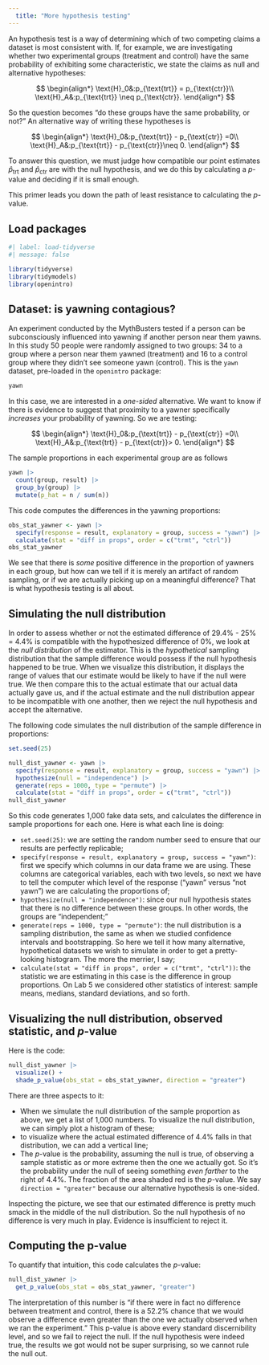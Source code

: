 ```yaml
---
  title: "More hypothesis testing"
---
```


An hypothesis test is a way of determining which of two competing claims a dataset is most consistent with. If, for example, we are investigating whether two experimental groups (treatment and control) have the same probability of exhibiting some characteristic, we state the claims as null and alternative hypotheses:

$$
\begin{align*}
\text{H}_0&:p_{\text{trt}} = p_{\text{ctr}}\\
\text{H}_A&:p_{\text{trt}} \neq p_{\text{ctr}}.
\end{align*}
$$

So the question becomes "do these groups have the same probability, or not?" An alternative way of writing these hypotheses is

$$
\begin{align*}
\text{H}_0&:p_{\text{trt}} - p_{\text{ctr}} =0\\
\text{H}_A&:p_{\text{trt}} - p_{\text{ctr}}\neq 0.
\end{align*}
$$

To answer this question, we must judge how compatible our point estimates $\hat{p}_{\text{trt}}$ and $\hat{p}_{\text{ctr}}$ are with the null hypothesis, and we do this by calculating a $p$-value and deciding if it is small enough.

This primer leads you down the path of least resistance to calculating the $p$-value.

## Load packages

```r
#| label: load-tidyverse
#| message: false

library(tidyverse) 
library(tidymodels) 
library(openintro)
```

## Dataset: is yawning contagious?

An experiment conducted by the MythBusters tested if a person can be subconsciously influenced into yawning if another person near them yawns. In this study 50 people were randomly assigned to two groups: 34 to a group where a person near them yawned (treatment) and 16 to a control group where they didn’t see someone yawn (control). This is the `yawn` dataset, pre-loaded in the `openintro` package:

```r
yawn
```

In this case, we are interested in a *one-sided* alternative. We want to know if there is evidence to suggest that proximity to a yawner specifically *increases* your probability of yawning. So we are testing:

$$
\begin{align*}
\text{H}_0&:p_{\text{trt}} - p_{\text{ctr}} =0\\
\text{H}_A&:p_{\text{trt}} - p_{\text{ctr}}> 0.
\end{align*}
$$

The sample proportions in each experimental group are as follows

```r
yawn |>
  count(group, result) |>
  group_by(group) |>
  mutate(p_hat = n / sum(n))
```

This code computes the differences in the yawning proportions:

```r
obs_stat_yawner <- yawn |>
  specify(response = result, explanatory = group, success = "yawn") |>
  calculate(stat = "diff in props", order = c("trmt", "ctrl"))
obs_stat_yawner
```

We see that there is *some* positive difference in the proportion of yawners in each group, but how can we tell if it is merely an artifact of random sampling, or if we are actually picking up on a meaningful difference? That is what hypothesis testing is all about.

## Simulating the null distribution

In order to assess whether or not the estimated difference of 29.4% - 25% = 4.4% is compatible with the hypothesized difference of 0%, we look at the *null distribution* of the estimator. This is the *hypothetical* sampling distribution that the sample difference would possess if the null hypothesis happened to be true. When we visualize this distribution, it displays the range of values that our estimate would be likely to have if the null were true. We then compare this to the actual estimate that our actual data actually gave us, and if the actual estimate and the null distribution appear to be incompatible with one another, then we reject the null hypothesis and accept the alternative.

The following code simulates the null distribution of the sample difference in proportions:

```r
set.seed(25)

null_dist_yawner <- yawn |>
  specify(response = result, explanatory = group, success = "yawn") |>
  hypothesize(null = "independence") |>
  generate(reps = 1000, type = "permute") |>
  calculate(stat = "diff in props", order = c("trmt", "ctrl"))
null_dist_yawner
```

So this code generates 1,000 fake data sets, and calculates the difference in sample proportions for each one. Here is what each line is doing:

-   `set.seed(25)`: we are setting the random number seed to ensure that our results are perfectly replicable;
-   `specify(response = result, explanatory = group, success = "yawn")`: first we specify which columns in our data frame we are using. These columns are categorical variables, each with two levels, so next we have to tell the computer which level of the response ("yawn" versus "not yawn") we are calculating the proportions of;
-   `hypothesize(null = "independence")`: since our null hypothesis states that there is no difference between these groups. In other words, the groups are "independent;"
-   `generate(reps = 1000, type = "permute")`: the null distribution is a sampling distribution, the same as when we studied confidence intervals and bootstrapping. So here we tell it how many alternative, hypothetical datasets we wish to simulate in order to get a pretty-looking histogram. The more the merrier, I say;
-   `calculate(stat = "diff in props", order = c("trmt", "ctrl"))`: the statistic we are estimating in this case is the difference in group proportions. On Lab 5 we considered other statistics of interest: sample means, medians, standard deviations, and so forth.

## Visualizing the null distribution, observed statistic, and $p$-value

Here is the code:

```r
null_dist_yawner |>
  visualize() +
  shade_p_value(obs_stat = obs_stat_yawner, direction = "greater")
```

There are three aspects to it:

-   When we simulate the null distribution of the sample proportion as above, we get a list of 1,000 numbers. To visualize the null distribution, we can simply plot a histogram of these;
-   to visualize where the actual estimated difference of 4.4% falls in that distribution, we can add a vertical line;
-   The $p$-value is the probability, assuming the null is true, of observing a sample statistic as or more extreme then the one we actually got. So it's the probability under the null of seeing something *even farther* to the right of 4.4%. The fraction of the area shaded red is the $p$-value. We say `direction = "greater"` because our alternative hypothesis is one-sided.

Inspecting the picture, we see that our estimated difference is pretty much smack in the middle of the null distribution. So the null hypothesis of no difference is very much in play. Evidence is insufficient to reject it.

## Computing the p-value

To quantify that intuition, this code calculates the $p$-value:

```r
null_dist_yawner |>
  get_p_value(obs_stat = obs_stat_yawner, "greater")
```

The interpretation of this number is "if there were in fact no difference between treatment and control, there is a 52.2% chance that we would observe a difference even greater than the one we actually observed when we ran the experiment." This p-value is above every standard discernibility level, and so we fail to reject the null. If the null hypothesis were indeed true, the results we got would not be super surprising, so we cannot rule the null out.
